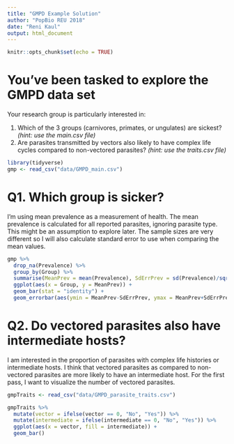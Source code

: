 ```yaml
---
title: "GMPD Example Solution"
author: "PopBio REU 2018"
date: "Reni Kaul"
output: html_document
---
```


```r
knitr::opts_chunk$set(echo = TRUE)
```

# You've been tasked to explore the GMPD data set

Your research group is particularly interested in: 

1. Which of the 3 groups (carnivores, primates, or ungulates) are sickest? *(hint: use the main.csv file)*
2. Are parasites transmitted by vectors also likely to have complex life cycles compared to non-vectored parasites? *(hint: use the traits.csv file)*  


```r
library(tidyverse)
gmp <- read_csv("data/GMPD_main.csv")
```


# Q1. Which group is sicker? 

 I'm using mean prevalence as a measurement of health. The mean prevalence is calculated for all reported parasites, ignoring parasite type. This might be an assumption to explore later. The sample sizes are very different so I will also calculate standard error to use when comparing the mean values.  

```r
gmp %>%
  drop_na(Prevalence) %>%
  group_by(Group) %>%
  summarise(MeanPrev = mean(Prevalence), SdErrPrev = sd(Prevalence)/sqrt(n())) %>%
  ggplot(aes(x = Group, y = MeanPrev)) +
  geom_bar(stat = "identity") +
  geom_errorbar(aes(ymin = MeanPrev-SdErrPrev, ymax = MeanPrev+SdErrPrev), width = 0.2)

```


# Q2. Do vectored parasites also have intermediate hosts? 

I am interested in the proportion of parasites with complex life histories or intermediate hosts. I think that vectored parasites as compared to non-vectored parasites are more likely to have an intermediate host. For the first pass, I want to visualize the number of vectored parasites. 

```r
gmpTraits <- read_csv("data/GMPD_parasite_traits.csv")

gmpTraits %>%
  mutate(vector = ifelse(vector == 0, "No", "Yes")) %>%
  mutate(intermediate = ifelse(intermediate == 0, "No", "Yes")) %>%
  ggplot(aes(x = vector, fill = intermediate)) +
  geom_bar()
```

